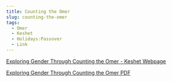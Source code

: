```yaml
---
title: Counting the Omer
slug: counting-the-omer
tags:
  - Omer
  - Keshet
  - Holidays:Passover
  - Link
---
```


[](/img/exploring-gender-through-counting-the-omer-keshet.pdf)[Exploring Gender Through Counting the Omer - Keshet Webpage](https://www.keshetonline.org/resources/exploring-gender-through-counting-the-omer)

[Exploring Gender Through Counting the Omer PDF](/img/exploring-gender-through-counting-the-omer-keshet.pdf)
